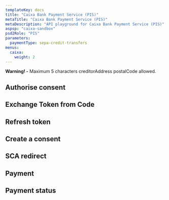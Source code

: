 ```yaml
---
templateKey: docs
title: "Caixa Bank Payment Service (PIS)"
metaTitle: "Caixa Bank Payment Service (PIS)"
metaDescription: "API playground for Caixa Bank Payment Service (PIS)"
aspsp: "caixa-sandbox"
psd2Role: "PIS"
parameters:
  paymentType: sepa-credit-transfers
menus:
  caixa: 
    weight: 2
---
```






<SimpleAlert color="warning">
  <span>
    <b>Warning! -</b> Maximum 5 characters creditorAddress postalCode allowed.
  </span>
</SimpleAlert>
<br/>
  <step>

  ## Authorise consent

  <AuthoriseStep/>
  </step>
  <step>

  ## Exchange Token from Code

  <CreateToken/>
  </step>
  <step>

  ## Refresh token

  <RefreshToken/>
  </step>
  <step>

  ## Create a consent

  <StepInitiatePayment requestOverride={caixaPISPRequestOverride} />
  </step>
  <step>

  ## SCA redirect

  <SCAStep/>
  </step>
  <step>

  ## Payment

  <StepPayment/>
  </step>
  <step>

  ## Payment status

  <StepPaymentStatus/>
  </step>

